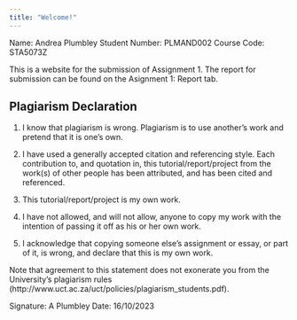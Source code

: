 ```yaml
---
title: "Welcome!"
---
```


Name: Andrea Plumbley
Student Number: PLMAND002
Course Code: STA5073Z

This is a website for the submission of Assignment 1. The report for submission can be found on the Asignment 1: Report tab. 


## Plagiarism Declaration

1. I know that plagiarism is wrong. Plagiarism is to use another’s work and pretend that it is
one’s own.

2. I have used a generally accepted citation and referencing style. Each contribution to, and
quotation in, this tutorial/report/project from the work(s) of other people has been
attributed, and has been cited and referenced.

3. This tutorial/report/project is my own work.

4. I have not allowed, and will not allow, anyone to copy my work with the intention of
passing it off as his or her own work.

5. I acknowledge that copying someone else’s assignment or essay, or part of it, is wrong,
and declare that this is my own work.

Note that agreement to this statement does not exonerate you from the University’s plagiarism rules
(http://www.uct.ac.za/uct/policies/plagiarism_students.pdf).

Signature: A Plumbley
Date: 16/10/2023